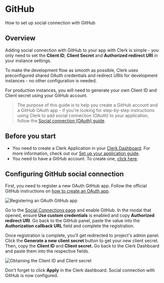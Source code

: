 # GitHub

How to set up social connection with GitHub

## Overview

Adding social connection with GitHub to your app with Clerk is simple - you only need to set the **Client ID**, **Client Secret** and **Authorized redirect URI** in your instance settings.

To make the development flow as smooth as possible, Clerk uses  preconfigured shared OAuth credentials and redirect URIs for development instances - no other configuration is needed.

For production instances, you will need to generate your own Client ID and Client secret using your GitHub account.

> The purpose of this guide is to help you create a GitHub account and a  GitHub OAuth app - if you're looking for step-by-step instructions using Clerk to add social connection (OAuth) to your application, follow the [Social connection (OAuth) guide](https://clerk.com/docs/authentication/social-connections-oauth).

## Before you start

- You need to create a Clerk Application in your [Clerk Dashboard](https://dashboard.clerk.dev/). For more information, check out our [Set up your application guide](/docs/quickstarts/setup-clerk).
- You need to have a GitHub account. To create one, [click here](https://github.com/signup).

## Configuring GitHub social connection

First, you need to register a new OAuth GitHub app. Follow the official GitHub instructions on [how to create an OAuth app](https://docs.github.com/en/developers/apps/building-oauth-apps/creating-an-oauth-app).

![Registering an OAuth GitHub app](/docs/images/authentication-providers/github/ff83ad81ca491cf17e5a755376fae9c88148ce7c-1395x799.png)

Go to the [Social Connections page](https://dashboard.clerk.dev/last-active?path=authentication/social) and enable GitHub. In the modal that opened, ensure **Use custom credentials** is enabled and copy **Authorized redirect URI**. Go back to the GitHub panel, paste the value into the **Authorization callback URL** field and complete the registration.

Once registration is complete, you'll get redirected to project's admin panel. Click the **Generate a new client secret** button to get your new client secret. Then, copy the **Client ID** and **Client secret.** Go back to the Clerk Dashboard and paste them into the respective fields.

![Obtaining the Client ID and Client secret](/docs/images/authentication-providers/github/3b1f58462fab3cc238c1a59994d1e2eb98f46b73-1489x964.png)

Don't forget to click **Apply** in the Clerk dashboard. Social connection with GitHub is now configured.

